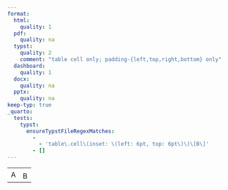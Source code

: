 ```yaml
---
format:
  html:
    quality: 1
  pdf:
    quality: na
  typst:
    quality: 2
    comment: "table cell only; padding-{left,top,right,bottom} only"
  dashboard:
    quality: 1
  docx:
    quality: na
  pptx:
    quality: na
keep-typ: true
_quarto:
  tests:
    typst:
      ensureTypstFileRegexMatches:
        -
          - 'table\.cell\(inset: \(left: 6pt, top: 6pt\)\)\[B\]'
        - []
---
```


```{=html}
<table>
    <tr><td>A</td><td style="padding-left: 8px; padding-top: 8px">B</td></tr>
</table>
```

